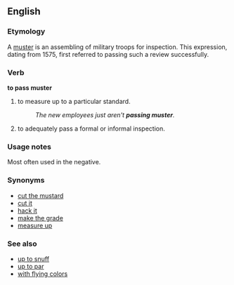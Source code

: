 ==English==

===Etymology===
A [[muster]] is an assembling of military troops for inspection.  This expression, dating from 1575, first referred to passing such a review successfully.

===Verb===
'''to pass muster'''

# to measure up to a particular standard.
#:''The new employees just aren't '''passing muster'''.''
# to adequately pass a formal or informal inspection.

===Usage notes===
Most often used in the negative.

===Synonyms===
*[[cut the mustard]]
*[[cut it]]
*[[hack it]]
*[[make the grade]]
*[[measure up]]

===See also===
*[[up to snuff]]
*[[up to par]]
*[[with flying colors]]